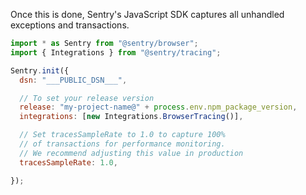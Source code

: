 Once this is done, Sentry's JavaScript SDK captures all unhandled exceptions and transactions.

```javascript {tabTitle: ESM}
import * as Sentry from "@sentry/browser";
import { Integrations } from "@sentry/tracing";

Sentry.init({
  dsn: "___PUBLIC_DSN___",

  // To set your release version
  release: "my-project-name@" + process.env.npm_package_version,
  integrations: [new Integrations.BrowserTracing()],

  // Set tracesSampleRate to 1.0 to capture 100%
  // of transactions for performance monitoring.
  // We recommend adjusting this value in production
  tracesSampleRate: 1.0,

});
```
